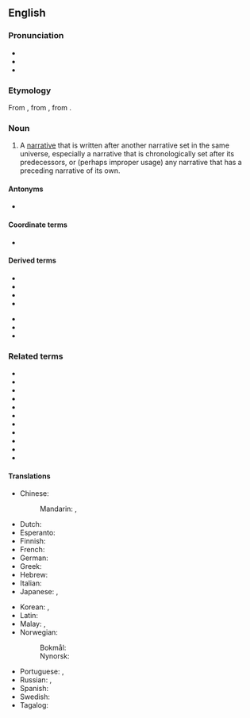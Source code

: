 ==English==

===Pronunciation===
* {{IPA|/ˈsiːkwəl/|lang=en}}
* {{audio|en-us-sequel.ogg|Audio (US)|lang=en}}
* {{rhymes|lang=en|iːkwəl}}

===Etymology===
From {{etyl|frm|en}} {{m|frm|séquelle}}, from {{etyl|la|en}} {{m|la|sequela}}, from {{m|la|sequi||to follow}}.

===Noun===
{{en-noun}}

# {{lb|en|narratology}} A [[narrative]] that is written after another narrative set in the same universe, especially a narrative that is chronologically set after its predecessors, or (perhaps improper usage) any narrative that has a preceding narrative of its own.

====Antonyms====
* {{l|en|prequel}}

====Coordinate terms====
* {{l|en|midquel}}

====Derived terms====
{{der-top}}
* {{l|en|direct sequel}}
* {{l|en|distant sequel}}
* {{l|en|interquel}}
* {{l|en|midquel}}
{{der-mid}}
* {{l|en|prequel}}
* {{l|en|requel}}
* {{l|en|threequel}}
{{der-bottom}}

===Related terms===
* {{l|en|et seq}}
* {{l|en|non sequitur}}
* {{l|en|persecute}}
* {{l|en|prosecute}}
* {{l|en|segue}}
* {{l|en|sequela}}
* {{l|en|sequence}}
* {{l|en|suant}}
* {{l|en|sue}}
* {{l|en|suit}}
* {{l|en|suite}}

====Translations====
{{trans-top|a narrative written after another narrative set in the same universe}}
* Chinese:
*: Mandarin: {{t+|cmn|續集|sc=Hani}}, {{t+|cmn|续集|tr=xùjí|sc=Hani}}
* Dutch: {{t+|nl|vervolg}}
* Esperanto: {{t|eo|daŭrigo}}
* Finnish: {{t|fi|jatko-osa}}
* French: {{t+|fr|suite|f}}
* German: {{t+|de|Folge|f}}
* Greek: {{t+|el|συνέχεια}}
* Hebrew: {{t|he|המשך|tr=hemsheikh}}
* Italian: {{t+|it|seguito}}
* Japanese: {{t|ja|続編|tr=ぞくへん, zokuhen|sc=Jpan}}, {{t|ja|続き|tr=つづき, tsuzuki|sc=Jpan}}
{{trans-mid}}
* Korean: {{t+|ko|후편|sc=Kore}}, {{t+|ko|속편|tr=sokpyeon|sc=Kore}}
* Latin: {{t|la|consequentia narrativa}}
* Malay: {{t|ms|susulan}}, {{t|ms|sekuel}}
* Norwegian:
*: Bokmål: {{t|nb|oppfølger|m}}
*: Nynorsk: {{t|nn|oppfølgar|m}}
* Portuguese: {{t+|pt|sequência|f}}, {{t+|pt|continuação|f}}
* Russian: {{t+|ru|продолже́ние|n}} {{qualifier|кни́ги, фи́льма}}, {{t+|ru|си́квел|m|tr=síkvɛl}}
* Spanish: {{t+|es|secuela}}
* Swedish: {{t|sv|uppföljare|c}}
* Tagalog: {{t|tl|kasumunod}}
{{trans-bottom}}